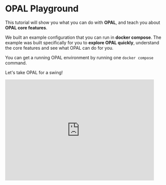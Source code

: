 # OPAL Playground

This tutorial will show you what you can do with **OPAL**, and teach you about **OPAL core features**.

We built an example configuration that you can run in **docker compose**. The example was built specifically for
you to **explore OPAL quickly**, understand the core features and see what OPAL can do for you.

You can get a running OPAL environment by running one `docker compose` command.

Let's take OPAL for a swing!

<iframe
  src="https://giphy.com/embed/6Rxl284DsjF8A"
  width="480"
  height="325"
  frameBorder="0"
  class="giphy-embed"
  allowFullScreen
></iframe>
